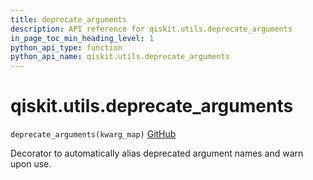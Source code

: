 ```yaml
---
title: deprecate_arguments
description: API reference for qiskit.utils.deprecate_arguments
in_page_toc_min_heading_level: 1
python_api_type: function
python_api_name: qiskit.utils.deprecate_arguments
---
```


# qiskit.utils.deprecate\_arguments

<span id="qiskit.utils.deprecate_arguments" />

`deprecate_arguments(kwarg_map)` [GitHub](https://github.com/qiskit/qiskit/tree/stable/0.17/qiskit/utils/deprecation.py "view source code")

Decorator to automatically alias deprecated argument names and warn upon use.

